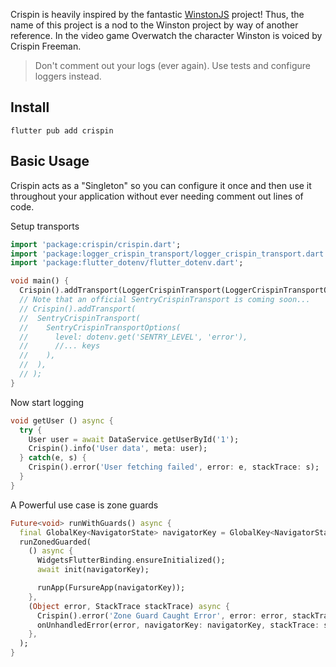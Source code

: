 Crispin is heavily inspired by the fantastic [WinstonJS](https://github.com/winstonjs/winston) project!
Thus, the name of this project is a nod to the Winston project by way of another reference.
In the video game Overwatch the character Winston is voiced by Crispin Freeman.

> Don't comment out your logs (ever again). Use tests and configure loggers instead.

## Install

```shell
flutter pub add crispin
```

## Basic Usage
Crispin acts as a "Singleton" so you can configure it once and then use it throughout your application without ever needing comment out lines of code.

Setup transports
```dart
import 'package:crispin/crispin.dart';
import 'package:logger_crispin_transport/logger_crispin_transport.dart';
import 'package:flutter_dotenv/flutter_dotenv.dart';

void main() {
  Crispin().addTransport(LoggerCrispinTransport(LoggerCrispinTransportOptions(level: dotenv.get('LOGGER_LEVEL', 'warn'))));
  // Note that an official SentryCrispinTransport is coming soon...
  // Crispin().addTransport(
  //  SentryCrispinTransport(
  //    SentryCrispinTransportOptions(
  //      level: dotenv.get('SENTRY_LEVEL', 'error'),
  //      //... keys
  //    ),
  //  ),
  // );
}
```

Now start logging

```dart
void getUser () async {
  try {
    User user = await DataService.getUserById('1');
    Crispin().info('User data', meta: user);
  } catch(e, s) {
    Crispin().error('User fetching failed', error: e, stackTrace: s);
  }
}
```

A Powerful use case is zone guards
```dart
Future<void> runWithGuards() async {
  final GlobalKey<NavigatorState> navigatorKey = GlobalKey<NavigatorState>();
  runZonedGuarded(
    () async {
      WidgetsFlutterBinding.ensureInitialized();
      await init(navigatorKey);

      runApp(FursureApp(navigatorKey));
    },
    (Object error, StackTrace stackTrace) async {
      Crispin().error('Zone Guard Caught Error', error: error, stackTrace: stackTrace);
      onUnhandledError(error, navigatorKey: navigatorKey, stackTrace: stackTrace); // <-- the navigatorKey is here for a nice trick when needing to perform navigation on errors.
    },
  );
}
```